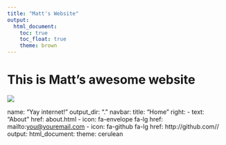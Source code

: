 ```yaml
---
title: "Matt's Website"
output: 
  html_document:
    toc: true
    toc_float: true
    theme: brown
---
```


# This is Matt's awesome website

![](https://media-exp1.licdn.com/dms/image/C4D03AQEvOkqhnLF9tA/profile-displayphoto-shrink_800_800/0/1524590976889?e=2147483647&v=beta&t=Hd8CXvdukvoNOBttv1FedM3-Lw7m1HYjjZE08h5ZveI)

name: "Yay internet!"
output_dir: "."
navbar:
  title: "Home"
  right:
    - text: "About"
      href: about.html
    - icon: fa-envelope fa-lg
      href: mailto:<you@youremail.com>
    - icon: fa-github fa-lg
      href: http://github.com/<YOUR_GH_NAME>/
output:
  html_document:
    theme: cerulean
